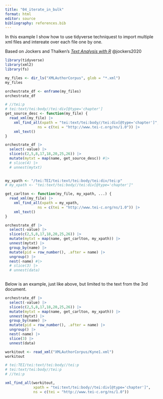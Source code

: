 ```yaml
---
title: "04_iterate_in_bulk"
format: html
editor: source
bibliography: references.bib
---
```


In this example I show how to use tidyverse techniquest to import multiple xml files and intereate over each file one by one.  

Based on Jockers and Thalken's [*Text Analysis with R*](https://link.springer.com/book/10.1007/978-3-030-39643-5) @jockers2020

```r
library(tidyverse)
library(xml2)
library(fs)
```

```r
my_files <- dir_ls("XMLAuthorCorpus", glob = "*.xml")
my_files
```

```r

orchestrate_df <- enframe(my_files)
orchestrate_df 
```

```r
# //tei:p
# tei:text/tei:body//tei:div[@type='chapter']
get_source_desc <- function(my_file) {
  read_xml(my_file) |> 
    xml_find_all(xpath = "tei:text/tei:body//tei:div[@type='chapter']",
               ns = c(tei = "http://www.tei-c.org/ns/1.0")) |> 
    xml_text()
}

orchestrate_df |> 
  select(-value) |> 
  slice(c(2,5,8,17,18,20,25,26)) |> 
  mutate(mytxt = map(name, get_source_desc)) #|> 
  # slice(4) |> 
  # unnest(mytxt)
  
```

```r
my_xpath <- "/tei:TEI/tei:text/tei:body/tei:div/tei:p"
# my_xpath <- "tei:text/tei:body//tei:div[@type='chapter']"

get_carlton <- function(my_file, my_xpath, ...) {
  read_xml(my_file) |> 
    xml_find_all(xpath = my_xpath,
               ns = c(tei = "http://www.tei-c.org/ns/1.0")) |> 
    xml_text()
}

orchestrate_df |> 
  select(-value) |> 
  slice(c(2,5,8,17,18,20,25,26)) |> 
  mutate(mytxt = map(name, get_carlton, my_xpath)) |> 
  unnest(mytxt) |> 
  group_by(name) |> 
  mutate(pid = row_number(), .after = name) |> 
  ungroup() |> 
  nest(-name) #|> 
  # slice(3) |> 
  # unnest(data) 
  
```

Below is an example, just like above, but limited to the text from the 3rd document.

```r
orchestrate_df |> 
  select(-value) |> 
  slice(c(2,5,8,17,18,20,25,26)) |> 
  mutate(mytxt = map(name, get_carlton, my_xpath)) |> 
  unnest(mytxt) |> 
  group_by(name) |> 
  mutate(pid = row_number(), .after = name) |> 
  ungroup() |> 
  nest(-name) |> 
  slice(3) |>
  unnest(data)
```

```r
workitout <- read_xml("XMLAuthorCorpus/Kyne1.xml")
workitout
```

```r
# tei:TEI/tei:text/tei:body//tei:p
# tei:text/tei:body//tei:p
# //tei:p

xml_find_all(workitout,
             xpath = "tei:text/tei:body//tei:div[@type='chapter']",
             ns = c(tei = "http://www.tei-c.org/ns/1.0"))

```
